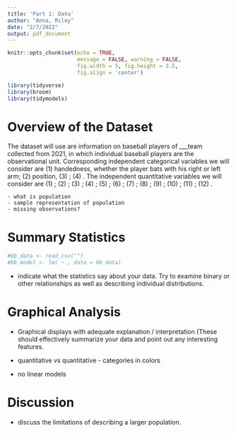 ```yaml
---
title: 'Part 1: Data'
author: "Anna, Riley"
date: "2/7/2022"
output: pdf_document
---
```


```r
knitr::opts_chunk$set(echo = TRUE, 
                      message = FALSE, warning = FALSE,
                      fig.width = 5, fig.height = 3.5, 
                      fig.align = 'center')

library(tidyverse)
library(broom)
library(tidymodels)
```

# Overview of the Dataset

The dataset will use are information on baseball players of ___team collected from 2021, in which individual baseball players are the observational unit. Corresponding independent categorical variables we will consider are (1) handedness, whether the player bats with his right or left arm; (2) position, (3) ; (4) . The independent quantitative variables we will consider are (1) ; (2) ; (3) ; (4) ; (5) ; (6) ; (7) ; (8) ; (9) ; (10) ; (11) ; (12) .
    
    - what is population
    - sample representation of population
    - missing observations?
    
    
# Summary Statistics 
```r
#bb_data <- read_csv("")
#bb_model <- lm( ~ , data = bb_data) 
```
- indicate what the statistics say about your data. Try to examine binary or other relationships as well as describing individual distributions.



# Graphical Analysis

- Graphical displays with adequate explanation / interpretation (These should effectively summarize your data and point out any interesting features. 

- quantitative vs quantitative - categories in colors
- no linear models

# Discussion
- discuss the limitations of describing a larger population.












